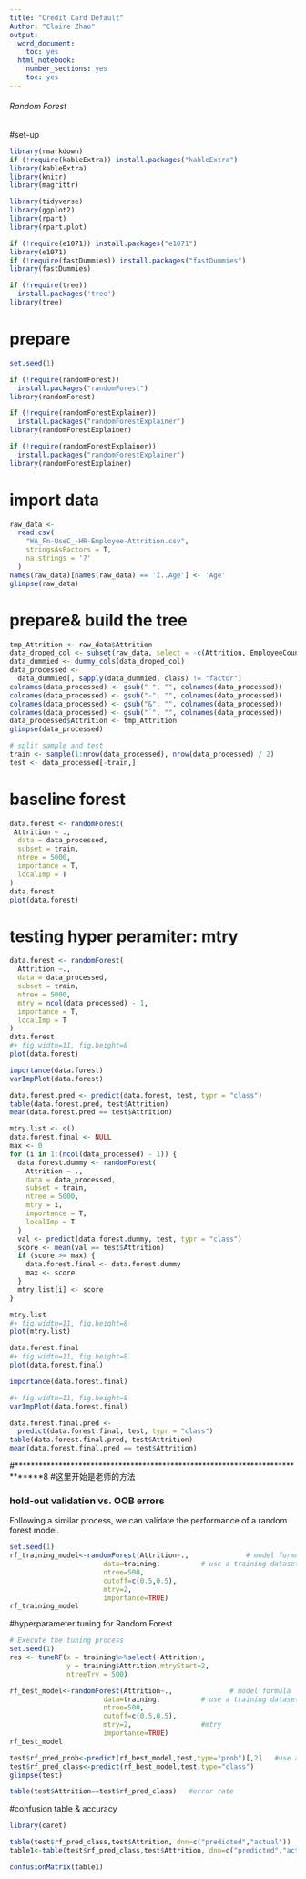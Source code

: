 ```yaml
---
title: "Credit Card Default"
Author: "Claire Zhao"
output:
  word_document:
    toc: yes
  html_notebook:
    number_sections: yes
    toc: yes
---
```



###### Random Forest #####

#set-up
```r
library(rmarkdown)
if (!require(kableExtra)) install.packages("kableExtra")
library(kableExtra)
library(knitr)
library(magrittr)

library(tidyverse)
library(ggplot2)
library(rpart)
library(rpart.plot)

if (!require(e1071)) install.packages("e1071")
library(e1071)
if (!require(fastDummies)) install.packages("fastDummies")
library(fastDummies)

if (!require(tree))
  install.packages('tree')
library(tree)

```

# prepare
```r
set.seed(1)

if (!require(randomForest))
  install.packages("randomForest")
library(randomForest)

if (!require(randomForestExplainer))
  install.packages("randomForestExplainer")
library(randomForestExplainer)

if (!require(randomForestExplainer))
  install.packages("randomForestExplainer")
library(randomForestExplainer)

```

# import data
```r
raw_data <-
  read.csv(
    "WA_Fn-UseC_-HR-Employee-Attrition.csv",
    stringsAsFactors = T,
    na.strings = '?'
  )
names(raw_data)[names(raw_data) == 'ï..Age'] <- 'Age'
glimpse(raw_data)
```

# prepare& build the tree
```r
tmp_Attrition <- raw_data$Attrition
data_droped_col <- subset(raw_data, select = -c(Attrition, EmployeeCount, StandardHours, Over18))
data_dummied <- dummy_cols(data_droped_col)
data_processed <-
  data_dummied[, sapply(data_dummied, class) != "factor"]
colnames(data_processed) <- gsub(" ", "", colnames(data_processed))
colnames(data_processed) <- gsub("-", "", colnames(data_processed))
colnames(data_processed) <- gsub("&", "", colnames(data_processed))
colnames(data_processed) <- gsub("`", "", colnames(data_processed))
data_processed$Attrition <- tmp_Attrition
glimpse(data_processed)

# split sample and test
train <- sample(1:nrow(data_processed), nrow(data_processed) / 2)
test <- data_processed[-train,]
```

# baseline forest
```r
data.forest <- randomForest(
 Attrition ~ .,
  data = data_processed,
  subset = train,
  ntree = 5000,
  importance = T,
  localImp = T
)
data.forest
plot(data.forest)
```

# testing hyper peramiter: mtry
```r
data.forest <- randomForest(
  Attrition ~.,
  data = data_processed,
  subset = train,
  ntree = 5000,
  mtry = ncol(data_processed) - 1,
  importance = T,
  localImp = T
)
data.forest
#+ fig.width=11, fig.height=8
plot(data.forest)

importance(data.forest)
varImpPlot(data.forest)

data.forest.pred <- predict(data.forest, test, typr = "class")
table(data.forest.pred, test$Attrition)
mean(data.forest.pred == test$Attrition)

mtry.list <- c()
data.forest.final <- NULL
max <- 0
for (i in 1:(ncol(data_processed) - 1)) {
  data.forest.dummy <- randomForest(
    Attrition ~ .,
    data = data_processed,
    subset = train,
    ntree = 5000,
    mtry = i,
    importance = T,
    localImp = T
  )
  val <- predict(data.forest.dummy, test, typr = "class")
  score <- mean(val == test$Attrition)
  if (score >= max) {
    data.forest.final <- data.forest.dummy
    max <- score
  }
  mtry.list[i] <- score
}

mtry.list
#+ fig.width=11, fig.height=8
plot(mtry.list)

data.forest.final
#+ fig.width=11, fig.height=8
plot(data.forest.final)

importance(data.forest.final)

#+ fig.width=11, fig.height=8
varImpPlot(data.forest.final)

data.forest.final.pred <-
  predict(data.forest.final, test, typr = "class")
table(data.forest.final.pred, test$Attrition)
mean(data.forest.final.pred == test$Attrition)
```

#*****************************************************************************8
#这里开始是老师的方法

### hold-out validation vs. OOB errors
Following a similar process, we can validate the performance of a random forest model.  
```r
set.seed(1)
rf_training_model<-randomForest(Attrition~.,              # model formula
                       data=training,          # use a training dataset for building a model
                       ntree=500,                     
                       cutoff=c(0.5,0.5), 
                       mtry=2,
                       importance=TRUE)
rf_training_model
```

#hyperparameter tuning for Random Forest

```r
# Execute the tuning process
set.seed(1)              
res <- tuneRF(x = training%>%select(-Attrition),
              y = training$Attrition,mtryStart=2,
              ntreeTry = 500)
```
```r

rf_best_model<-randomForest(Attrition~.,              # model formula
                       data=training,          # use a training dataset for building a model
                       ntree=500,                     
                       cutoff=c(0.5,0.5), 
                       mtry=2,                 #mtry
                       importance=TRUE)
rf_best_model

test$rf_pred_prob<-predict(rf_best_model,test,type="prob")[,2]   #use a test dataset for model evaluation
test$rf_pred_class<-predict(rf_best_model,test,type="class")
glimpse(test)

table(test$Attrition==test$rf_pred_class)   #error rate
```


#confusion table & accuracy
```r
library(caret)

table(test$rf_pred_class,test$Attrition, dnn=c("predicted","actual"))  # confusion table on test data
table1<-table(test$rf_pred_class,test$Attrition, dnn=c("predicted","actual")) 

confusionMatrix(table1)
```


